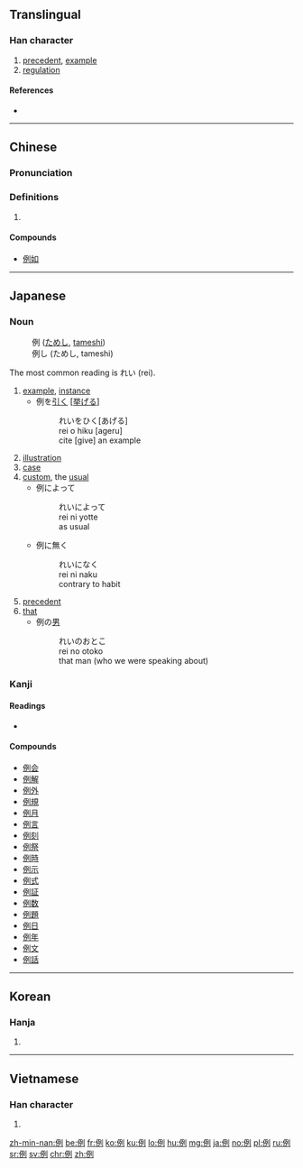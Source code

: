 ==Translingual==

===Han character===
{{Han char|rn=9|rad=人|as=06|sn=8|four=22200|canj=OMNN|ids=⿰亻列}}

# [[precedent]], [[example]]
# [[regulation]]

====References====
* {{Han ref|kx=0101.240|dkj=00587|dj=0215.050|hdz=10146.080|uh=4F8B|ud=20363|bh=A8D2|bd=43218}}

----

==Chinese==
{{zh-forms}}

===Pronunciation===
{{zh-pron
|m=lì
|c=lai6
|mc=y
|oc=y
|ma=
|cat=n
}}

===Definitions===
# {{rfdef|lang=zh}}

====Compounds====
* [[例如]]

----

==Japanese==

===Noun===
{{ja-noun|れい}}
: 例 ([[ためし]], [[tameshi]])
: 例し (ためし, tameshi)

The most common reading is れい (rei).

# [[example]], [[instance]]
#* 例を[[引く]] <nowiki>[</nowiki>[[挙げる]]<nowiki>]</nowiki>
#*: れいをひく[あげる]
#*: rei o hiku [ageru]
#*: cite [give] an example
# [[illustration]]
# [[case]]
# [[custom]], the [[usual]]
#* 例によって
#*: れいによって
#*: rei ni yotte
#*: as usual
#* 例に無く
#*: れいになく
#*: rei ni naku
#*: contrary to habit
# [[precedent]]
# [[that]]
#* 例の[[男]]
#*: れいのおとこ
#*: rei no otoko
#*: that man (who we were speaking about)

===Kanji===
{{ja-kanji|grade=4|rs=人06}}

====Readings====
* {{ja-readings|goon=[[れ]] (re)|kanon=[[れい]] (rei)|on=[[れつ]] (retsu)|kun=[[たとえる]] ([[例える]], tatoeru), [[たぐい]] (tagui), [[ためし]] (tameshi)}}

====Compounds====
* [[例会]]
* [[例解]]
* [[例外]]
* [[例規]]
* [[例月]]
* [[例言]]
* [[例刻]]
* [[例祭]]
* [[例時]]
* [[例示]]
* [[例式]]
* [[例証]]
* [[例数]]
* [[例題]]
* [[例日]]
* [[例年]]
* [[例文]]
* [[例話]]

----

==Korean==

===Hanja===
{{ko-hanja|hangeul=례|rv=rye|mr=rye}}

# {{defn|lang=ko|sort=人06}}

----

==Vietnamese==

===Han character===
{{vi-hantu|lệ|rs=人06}}

# {{defn|lang=vi|sort=人06}}

[[zh-min-nan:例]]
[[be:例]]
[[fr:例]]
[[ko:例]]
[[ku:例]]
[[lo:例]]
[[hu:例]]
[[mg:例]]
[[ja:例]]
[[no:例]]
[[pl:例]]
[[ru:例]]
[[sr:例]]
[[sv:例]]
[[chr:例]]
[[zh:例]]
